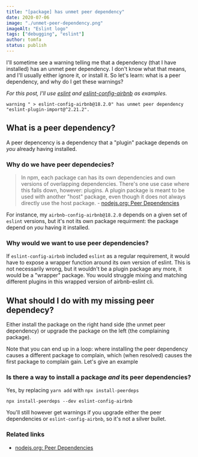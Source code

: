 ```yaml
---
title: "[package] has unmet peer dependency"
date: 2020-07-06
image: "./unmet-peer-dependency.png"
imageAlt: "Eslint logo"
tags: ["debugging", "eslint"]
author: tomfa
status: publish
---
```


I'll sometime see a warning telling me that a dependency (that I have installed) has an unmet peer dependency. I don't know what that means, and I'll usually either ignore it, or install it. So let's learn: what is a peer dependency, and why do I get these warnings?

_For this post, I'll use [eslint](https://www.npmjs.com/package/eslint) and [eslint-config-airbnb](https://www.npmjs.com/package/eslint-config-airbnb-base) as examples._

```
warning " > eslint-config-airbnb@18.2.0" has unmet peer dependency "eslint-plugin-import@^2.21.2".
```

## What is a peer dependency?

A peer depencency is a dependency that a "plugin" package depends on *you* already having installed.

### Why do we have peer dependecies?

> In npm, each package can has its own dependencies and own versions of overlapping dependencies. There's one use case where this falls down, however: plugins. A plugin package is meant to be used with another "host" package, even though it does not always directly use the host package. - [nodejs.org: Peer Dependencies](https://nodejs.org/en/blog/npm/peer-dependencies/)

For instance, my `airbnb-config-airbnb@18.2.0` depends on a given set of `eslint` versions, but it's not its own package requirment: the package depend on *you* having it installed.

### Why would we want to use peer dependencies?

If `eslint-config-airbnb` included `eslint` as a regular requirement, it would have to expose a wrapper function around its own version of eslint. This is not necessarily wrong, but it wouldn't be a plugin package any more, it would be a "wrapper" package. You would struggle mixing and matching different plugins in this wrapped version of airbnb-eslint cli.

## What should I do with my missing peer dependecy?

Either install the package on the right hand side (the unmet peer dependency) or upgrade the package on the left (the complaining package).

Note that you can end up in a loop: where installing the peer dependency causes a different package to complain, which (when resolved) causes the first package to complain gain. Let's give an example

### Is there a way to install a package *and* its peer dependencies?

Yes, by replacing `yarn add` with `npx install-peerdeps`

```npm
npx install-peerdeps --dev eslint-config-airbnb
```

You'll still however get warnings if you upgrade either the peer dependencies or `eslint-config-airbnb`, so it's not a silver bullet.


### Related links

- [nodejs.org: Peer Dependencies](https://nodejs.org/en/blog/npm/peer-dependencies/)
